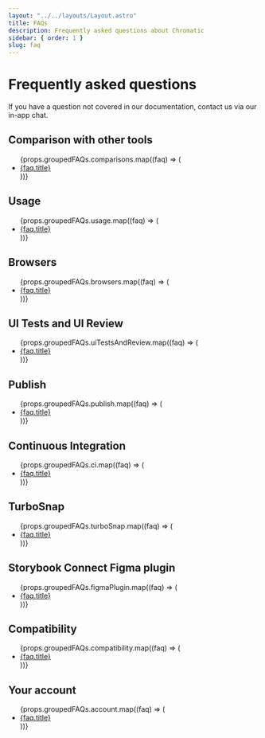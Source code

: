 ```yaml
---
layout: "../../layouts/Layout.astro"
title: FAQs
description: Frequently asked questions about Chromatic
sidebar: { order: 1 }
slug: faq
---
```


# Frequently asked questions

If you have a question not covered in our documentation, contact us via our in-app chat.

## Comparison with other tools

<ul class="faq-section-toc">
  {props.groupedFAQs.comparisons.map((faq) => (
    <li>
      <a href={`/docs/${faq.slug}`}>{faq.title}</a>
    </li>
  ))}
</ul>

## Usage

<ul class="faq-section-toc">
  {props.groupedFAQs.usage.map((faq) => (
    <li>
      <a href={`/docs/${faq.slug}`}>{faq.title}</a>
    </li>
  ))}
</ul>

## Browsers

<ul class="faq-section-toc">
  {props.groupedFAQs.browsers.map((faq) => (
    <li>
      <a href={`/docs/${faq.slug}`}>{faq.title}</a>
    </li>
  ))}
</ul>

## UI Tests and UI Review

<ul class="faq-section-toc">
  {props.groupedFAQs.uiTestsAndReview.map((faq) => (
    <li>
      <a href={`/docs/${faq.slug}`}>{faq.title}</a>
    </li>
  ))}
</ul>

## Publish

<ul class="faq-section-toc">
  {props.groupedFAQs.publish.map((faq) => (
    <li>
      <a href={`/docs/${faq.slug}`}>{faq.title}</a>
    </li>
  ))}
</ul>

## Continuous Integration

<ul class="faq-section-toc">
  {props.groupedFAQs.ci.map((faq) => (
    <li>
      <a href={`/docs/${faq.slug}`}>{faq.title}</a>
    </li>
  ))}
</ul>

## TurboSnap

<ul class="faq-section-toc">
  {props.groupedFAQs.turboSnap.map((faq) => (
    <li>
      <a href={`/docs/${faq.slug}`}>{faq.title}</a>
    </li>
  ))}
</ul>

## Storybook Connect Figma plugin

<ul class="faq-section-toc">
  {props.groupedFAQs.figmaPlugin.map((faq) => (
    <li>
      <a href={`/docs/${faq.slug}`}>{faq.title}</a>
    </li>
  ))}
</ul>

## Compatibility

<ul class="faq-section-toc">
  {props.groupedFAQs.compatibility.map((faq) => (
    <li>
      <a href={`/docs/${faq.slug}`}>{faq.title}</a>
    </li>
  ))}
</ul>

## Your account

<ul class="faq-section-toc">
  {props.groupedFAQs.account.map((faq) => (
    <li>
      <a href={`/docs/${faq.slug}`}>{faq.title}</a>
    </li>
  ))}
</ul>
